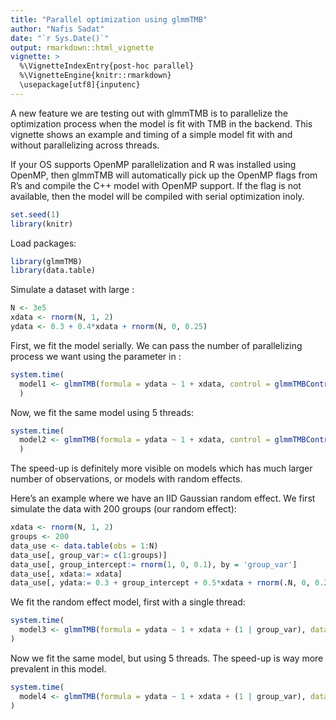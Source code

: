 ```yaml
---
title: "Parallel optimization using glmmTMB"
author: "Nafis Sadat"
date: "`r Sys.Date()`"
output: rmarkdown::html_vignette
vignette: >
  %\VignetteIndexEntry{post-hoc parallel}
  %\VignetteEngine{knitr::rmarkdown}
  \usepackage[utf8]{inputenc}
---
```


A new feature we are testing out with glmmTMB is to parallelize the optimization process when the model is fit with TMB in the backend. This vignette shows an example and timing of a simple model fit with and without parallelizing across threads.

If your OS supports OpenMP parallelization and R was installed using OpenMP, then glmmTMB will automatically pick up the OpenMP flags from R's \code{Makevars} and compile the C++ model with OpenMP support. If the flag is not available, then the model will be compiled with serial optimization inoly.


```r
set.seed(1)
library(knitr)
```

Load packages:

```r
library(glmmTMB)
library(data.table)
```

Simulate a dataset with large \code{N}:
```r
N <- 3e5
xdata <- rnorm(N, 1, 2)
ydata <- 0.3 + 0.4*xdata + rnorm(N, 0, 0.25)
```

First, we fit the model serially. We can pass the number of parallelizing process we want using the \code{parallel} parameter in \code{glmmTMBcontrol}:
```r
system.time(
  model1 <- glmmTMB(formula = ydata ~ 1 + xdata, control = glmmTMBControl(parallel = 1))
  )
```

Now, we fit the same model using 5 threads:
```r
system.time(
  model2 <- glmmTMB(formula = ydata ~ 1 + xdata, control = glmmTMBControl(parallel = 5))
  )
```

The speed-up is definitely more visible on models which has much larger number of observations, or models with random effects.

Here's an example where we have an IID Gaussian random effect. We first simulate the data with 200 groups (our random effect):
```r
xdata <- rnorm(N, 1, 2)
groups <- 200
data_use <- data.table(obs = 1:N)
data_use[, group_var:= c(1:groups)]
data_use[, group_intercept:= rnorm(1, 0, 0.1), by = 'group_var']
data_use[, xdata:= xdata]
data_use[, ydata:= 0.3 + group_intercept + 0.5*xdata + rnorm(.N, 0, 0.25)]
```

We fit the random effect model, first with a single thread:
```r
system.time(
  model3 <- glmmTMB(formula = ydata ~ 1 + xdata + (1 | group_var), data = data_use, control = glmmTMBControl(parallel = 1))
)
```

Now we fit the same model, but using 5 threads. The speed-up is way more prevalent in this model.
```r
system.time(
  model4 <- glmmTMB(formula = ydata ~ 1 + xdata + (1 | group_var), data = data_use, control = glmmTMBControl(parallel = 5))
)
```



